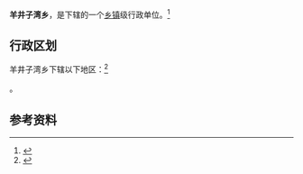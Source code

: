 {{中国乡级行政区|62/09/21/209/000}}

'''羊井子湾乡'''，是{{PRC admin/fullname|62/09/21/209/000|3}}下辖的一个[[乡镇|乡镇]]级行政单位。<ref>{{PRC admin/ref sgc|{{PRC admin/parent|62/09/21/209/000}}}}</ref>

== 行政区划 ==

羊井子湾乡下辖以下地区：<ref>{{PRC admin/ref sgc|62/09/21/209/000}}</ref>

{{PRC admin/children|62/09/21/209/000}}。

== 参考资料 ==

{{reflist}}

{{行政区划小作品}}
{{PRC admin/navcat|62/09/21/209/000}}